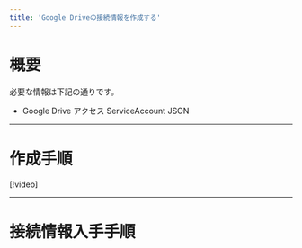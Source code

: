 ```yaml
---
title: 'Google Driveの接続情報を作成する'
---
```


# 概要

必要な情報は下記の通りです。

- Google Drive アクセス ServiceAccount JSON

---

# 作成手順

[!video]

---

# 接続情報入手手順
